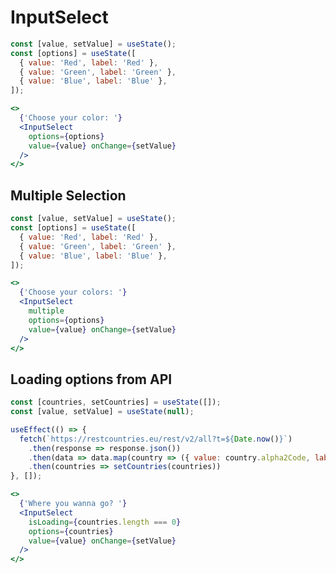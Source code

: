 
# InputSelect

<Documenter component={InputSelect}>

```jsx preview
const [value, setValue] = useState();
const [options] = useState([
  { value: 'Red', label: 'Red' },
  { value: 'Green', label: 'Green' },
  { value: 'Blue', label: 'Blue' },
]);

<>
  {'Choose your color: '}
  <InputSelect
    options={options}
    value={value} onChange={setValue}
  />
</>
```

</Documenter>

## Multiple Selection

```jsx preview
const [value, setValue] = useState();
const [options] = useState([
  { value: 'Red', label: 'Red' },
  { value: 'Green', label: 'Green' },
  { value: 'Blue', label: 'Blue' },
]);

<>
  {'Choose your colors: '}
  <InputSelect
    multiple
    options={options}
    value={value} onChange={setValue}
  />
</>
```


## Loading options from API

```jsx preview
const [countries, setCountries] = useState([]);
const [value, setValue] = useState(null);

useEffect(() => {
  fetch(`https://restcountries.eu/rest/v2/all?t=${Date.now()}`)
    .then(response => response.json())
    .then(data => data.map(country => ({ value: country.alpha2Code, label: country.name })))
    .then(countries => setCountries(countries))
}, []);

<>
  {'Where you wanna go? '}
  <InputSelect
    isLoading={countries.length === 0}
    options={countries}
    value={value} onChange={setValue}
  />
</>
```
